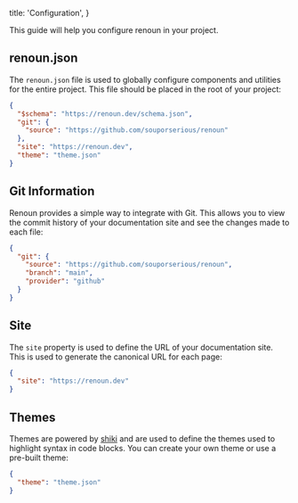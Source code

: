   title: 'Configuration',
}

This guide will help you configure renoun in your project.

## renoun.json

The `renoun.json` file is used to globally configure components and utilities for the entire project. This file should be placed in the root of your project:

```json
{
  "$schema": "https://renoun.dev/schema.json",
  "git": {
    "source": "https://github.com/souporserious/renoun"
  },
  "site": "https://renoun.dev",
  "theme": "theme.json"
}
```

## Git Information

Renoun provides a simple way to integrate with Git. This allows you to view the commit history of your documentation site and see the changes made to each file:

```json
{
  "git": {
    "source": "https://github.com/souporserious/renoun",
    "branch": "main",
    "provider": "github"
  }
}
```

## Site

The `site` property is used to define the URL of your documentation site. This is used to generate the canonical URL for each page:

```json
{
  "site": "https://renoun.dev"
}
```

## Themes

Themes are powered by <a href="https://shiki.style" target="_blank" rel="noopener">shiki</a> and are used to define the themes used to highlight syntax in code blocks. You can create your own theme or use a pre-built theme:

```json
{
  "theme": "theme.json"
}
```
